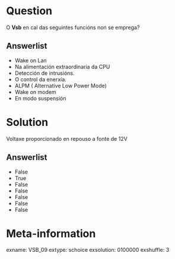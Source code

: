 Question
========
O **Vsb**  en cal das seguintes funcións non se emprega?    

Answerlist
----------
* Wake on Lan
* Na alimentación extraordinaria da CPU
* Detección de intrusións.
* O control da enerxía.  
* ALPM ( Alternative Low Power Mode)
* Wake on modem 
* En modo suspensión

Solution
========
Voltaxe proporcionado en repouso a fonte de 12V

Answerlist
----------
* False
* True
* False
* False
* False
* False
* False

Meta-information
================
exname: VSB_09
extype: schoice
exsolution: 0100000
exshuffle: 3

